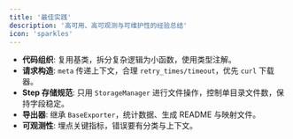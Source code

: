 ```yaml
---
title: '最佳实践'
description: '高可用、高可观测与可维护性的经验总结'
icon: 'sparkles'
---
```


- **代码组织**: 复用基类，拆分复杂逻辑为小函数，使用类型注解。
- **请求构造**: `meta` 传递上下文，合理 `retry_times/timeout`，优先 `curl` 下载器。
- **Step 存储规范**: 只用 `StorageManager` 进行文件操作，控制单目录文件数，保持字段稳定。
- **导出器**: 继承 `BaseExporter`，统计数据、生成 README 与映射文件。
- **可观测性**: 埋点关键指标，错误要有分类与上下文。


